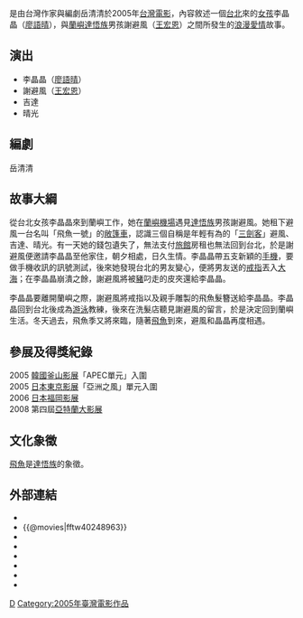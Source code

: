 {{Infobox Film 
| name           = 等待飛魚
| original_name  = ''Fishing Luck''
| cn_name        = 
| hk_name        = 
| tw_name        = 
| image          = 等待飛魚.jpg
| caption        = 《等待飛魚》電影海報
| producer       = [[蘇麗媚|蘇麗媚]]、[[葉如芬|葉如芬]]
| producer_2     = 葉如芬
| director       = [[曾文珍|曾文珍]]
| writer         = [[曾文珍|曾文珍]]
| starring       = [[王宏恩|王宏恩]]<br>[[廖語晴|廖語晴]]
| music          = [[范宗沛|范宗沛]]
| cinematography = 秦鼎昌
| editing        = [[陳博文|陳博文]]
| studio         = [[盧米埃電影公司|盧米埃電影公司]]
| distributor    = [[威象影視|威象影視]]<br>[[盧米埃電影|盧米埃電影]]
| released       = {{film date|2005|10|14|臺灣}}
| runtime        = 96分鐘
| country        = {{台灣電影產地}}
| language       =  [[華語|華語]]
| budget         = 
| gross          = [[新台幣|新台幣]] 230萬
| website        = [https://web.archive.org/web/20050430235615/http://www.fishingluck.com/ Fishing Luck :: 等待飛魚 【電影官方網站】]
| imdb_id        = tt0487903
}}
{{engname|《等待飛魚》|Fishing Luck}}是由台灣作家與編劇岳清清於2005年[[台灣|台灣]][[電影|電影]]，內容敘述一個[[台北|台北]]來的[[女孩|女孩]]李晶晶（[[廖語晴|廖語晴]]），與[[蘭嶼|蘭嶼]][[達悟族|達悟族]]男孩謝避風（[[王宏恩|王宏恩]]）之間所發生的[[浪漫|浪漫]][[愛情|愛情]]故事。

==演出==
*李晶晶（[[廖語晴|廖語晴]]）
*謝避風（[[王宏恩|王宏恩]]）
*吉達
*晴光
==編劇==
岳清清

== 故事大綱 ==
從台北女孩李晶晶來到蘭嶼工作，她在[[蘭嶼機場|蘭嶼機場]]遇見[[達悟族|達悟族]]男孩謝避風。她租下避風一台名叫「飛魚一號」的[[敞篷車|敞篷車]]，認識三個自稱是年輕有為的「[[三劍客|三劍客]]」避風、吉達、晴光。有一天她的錢包遺失了，無法支付[[旅館|旅館]]房租也無法回到台北，於是謝避風便邀請李晶晶至他家住，朝夕相處，日久生情。李晶晶帶五支新穎的[[手機|手機]]，要做手機收訊的訊號測試，後來她發現台北的男友變心，便將男友送的[[戒指|戒指]]丟入[[大海|大海]]；在李晶晶崩潰之餘，謝避風將被[[豬|豬]]叼走的皮夾還給李晶晶。

李晶晶要離開蘭嶼之際，謝避風將戒指以及親手雕製的飛魚髮簪送給李晶晶。李晶晶回到台北後成為[[游泳|游泳]]教練，後來在洗髮店聽見謝避風的留言，於是決定回到蘭嶼生活。冬天過去，飛魚季又將來臨，隨著[[飛魚|飛魚]]到來，避風和晶晶再度相遇。

== 參展及得獎紀錄 ==
2005 [[韓國|韓國]][[釜山影展|釜山影展]]「APEC單元」入圍<BR>
2005 [[日本|日本]][[東京影展|東京影展]]「亞洲之風」單元入圍<BR>
2006 [[日本|日本]][[福岡影展|福岡影展]]<BR>
2008 第四屆[[亞特蘭大影展|亞特蘭大影展]]

== 文化象徵 ==
[[飛魚|飛魚]]是[[達悟族|達悟族]]的象徵。

== 外部連結 ==
*{{Yahoomovie id|1401}}
*{{@movies|fftw40248963}}
*{{douban}}
*{{Mtime|39836}}
*{{Amg movie|494250}}
*{{rotten-tomatoes|fishing-luck}}
*{{hkmdb title|12607}}
*{{imdb title|0487903}}

[[Category:台灣劇情片|D]]
[[Category:2005年臺灣電影作品|Category:2005年臺灣電影作品]]